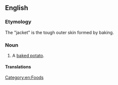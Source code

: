 ==English==

===Etymology===
The "jacket" is the tough outer skin formed by baking.

===Noun===
{{en-noun|es}}

# A [[baked potato]].

====Translations====
{{trans-see|a baked potato|baked potato}}

[[Category:en:Foods]]